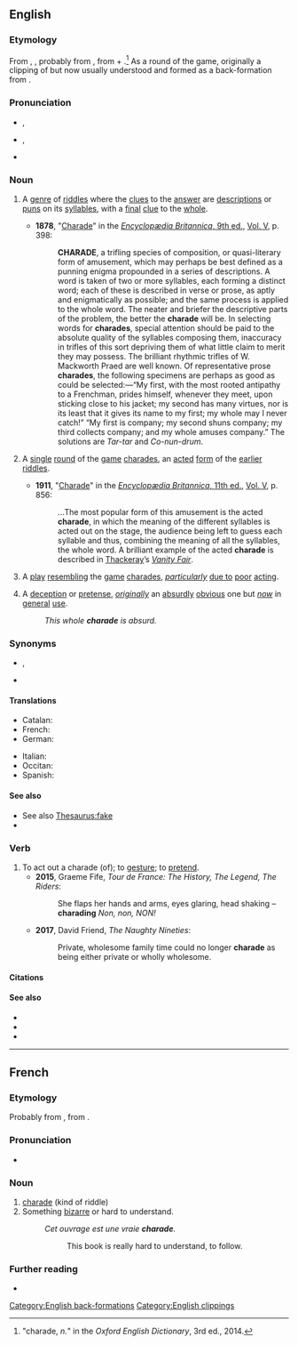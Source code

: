 ==English==
{{wikipedia|Charade (disambiguation)}}

===Etymology===
From {{der|en|fr|charade}}, {{m|fr|charrade||[[prattle]], [[idle]] [[conversation]]; a [[kind]] of [[riddle]]}}, probably from {{der|en|oc|charrada||[[conversation]]; [[chatter]]}}, from {{m|oc|charrar||to [[chat]]; to [[chatter]]}} + {{m|oc|-ada}}.<ref>"charade, ''n.''" in the ''Oxford English Dictionary'', 3rd ed., 2014.</ref> As a round of the game, originally a clipping of {{m|en|acting charade}} but now usually understood and formed as a back-formation from {{m|en|charades}}.

===Pronunciation===
* {{a|RP}} {{enPR|shərädʹ|shərādʹ}}, {{IPA|/ʃəˈɹɑːd/|/ʃəˈɹeɪd/|lang=en}}
* {{a|GA}} {{enPR|shərādʹ}}, {{IPA|/ʃəˈɹeɪd/|lang=en}}
* {{rhymes|eɪd|lang=en}}

===Noun===
{{en-noun}}

# {{lb|en|literature|archaic}} A [[genre]] of [[riddle]]s where the [[clue]]s to the [[answer]] are [[description]]s or [[pun]]s on its [[syllable]]s, with a [[final]] [[clue]] to the [[whole]].
#* '''1878''', "[[:s:Encyclopædia Britannica, Ninth Edition/Charade|Charade]]" in the [[:s:Encyclopædia Britannica, Ninth Edition|''Encyclopædia Britannica'', 9th ed.]], [[:s:Encyclopædia Britannica, Ninth Edition/Volume V|Vol. V]], p. 398:
#*: '''CHARADE''', a trifling species of composition, or quasi-literary form of amusement, which may perhaps be best defined as a punning enigma propounded in a series of descriptions. A word is taken of two or more syllables, each forming a distinct word; each of these is described in verse or prose, as aptly and enigmatically as possible; and the same process is applied to the whole word. The neater and briefer the descriptive parts of the problem, the better the '''charade''' will be. In selecting words for '''charades''', special attention should be paid to the absolute quality of the syllables composing them, inaccuracy in trifles of this sort depriving them of what little claim to merit they may possess. The brilliant rhythmic trifles of W. Mackworth Praed are well known. Of representative prose '''charades''', the following specimens are perhaps as good as could be selected:—“My first, with the most rooted antipathy to a Frenchman, prides himself, whenever they meet, upon sticking close to his jacket; my second has many virtues, nor is its least that it gives its name to my first; my whole may I never catch!” “My first is company; my second shuns company; my third collects company; and my whole amuses company.” The solutions are ''Tar-tar'' and ''Co-nun-drum''.
# {{lb|en|uncommon}} A [[single]] [[round]] of the [[game]] [[charades]], an [[act]]ed [[form]] of the [[earlier]] [[riddle]]s.
#* '''1911''', "[[:s:1911 Encyclopædia Britannica/Charade|Charade]]" in the [[:s:1911 Encyclopædia Britannica|''Encyclopædia Britannica'', 11th ed.]], [[:s:1911 Encyclopædia Britannica/Volume V|Vol. V]], p. 856:
#*: ...The most popular form of this amusement is the acted '''charade''', in which the meaning of the different syllables is acted out on the stage, the audience being left to guess each syllable and thus, combining the meaning of all the syllables, the whole word. A brilliant example of the acted '''charade''' is described in [[w:William Makepeace Thackeray|Thackeray]]’s ''[[:s:Vanity Fair (Thackeray)/Chapter 51|Vanity Fair]]''.
# {{lb|en|obsolete}} A [[play]] [[resembling]] the [[game]] [[charades]], ''[[particularly]]'' [[due to]] [[poor]] [[acting]].
# A [[deception]] or [[pretense]], ''[[originally]]'' an [[absurdly]] [[obvious]] one but ''[[now]]'' in [[general]] [[use]].
#: ''This whole '''charade''' is absurd.''

===Synonyms===
* {{sense|round of the game}} {{l|en|acted charade}}, {{l|en|dumb charade}} {{qualifier|obsolete}}
* {{sense|badly-acted drama; absurd deception}} {{l|en|farce}}

====Translations====
{{trans-top|riddle}}
* Catalan: {{t+|ca|xarada|f}}
* French: {{t+|fr|charade|f}}
* German: {{t+|de|Scharade|f}}
{{trans-mid}}
* Italian: {{t+|it|sciarada|f}}
* Occitan: {{t|oc|charrada|f}}
* Spanish: {{t+|es|charada|f}}
{{trans-bottom}}

{{trans-see|party game|charades}}

====See also====
* See also [[Thesaurus:fake]]
* {{l|en|sham}}

===Verb===
{{en-verb|charad|es}}

# To act out a charade (of); to [[gesture]]; to [[pretend]].
#*'''2015''', Graeme Fife, ''Tour de France: The History, The Legend, The Riders'':
#*:She flaps her hands and arms, eyes glaring, head shaking – '''charading''' ''Non, non, NON!''
#*'''2017''', David Friend, ''The Naughty Nineties'':
#*:Private, wholesome family time could no longer '''charade''' as being either private or wholly wholesome.

====Citations====
<references/>

====See also====
* {{R:Webster 1913}}
* {{R:Century 1911}}
* {{R:OneLook}}

[[Category:English back-formations]]
[[Category:English clippings]]

----

==French==

===Etymology===
Probably from {{etyl|oc|fr}} {{m|oc|charrado}}, from {{m|oc|charrá||to chat}}.

===Pronunciation===
* {{IPA|/ʃaʁad/|lang=fr}}

===Noun===
{{fr-noun|f}}

# [[charade#English|charade]] (kind of riddle)
# Something [[bizarre]] or hard to understand.
#: ''Cet ouvrage est une vraie '''charade'''.''
#:: This book is really hard to understand, to follow.

===Further reading===
* {{R:TLFi}}